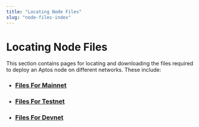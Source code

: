```yaml
---
title: "Locating Node Files"
slug: "node-files-index"
---
```


# Locating Node Files

This section contains pages for locating and downloading the files required to deploy an Aptos node
on different networks. These include:

- ### [Files For Mainnet](./node-files.md)
- ### [Files For Testnet](./node-files-testnet.md)
- ### [Files For Devnet](./node-files-devnet.md)
